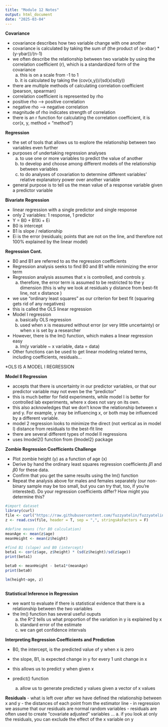 ```yaml
---
title: "Module 12 Notes"
output: html_document
date: "2025-03-04"
---
```


**Covariance**

- covariance describes how two variable change with one another
- covariance is calculated by taking the sum of (the product of (x-xbar) * (y-ybar))/(n-1)
- we often describe the relationship between two variable by using the correlation coefficient (r), which is a standardized form of the covariance
    a. this is on a scale from -1 to 1 
    b. it is calculated by taking the (cov(x,y))/(sd(x)sd(y))
- there are multiple methods of calculating correlation coefficient (pearson, spearman)
- correlation coefficient is represented by rho 
- positive rho --> positive correlation
- negative rho --> negative correlation
- magnitude of rho indicates strength of correlation 
- there is an r function for calculating the correlation coefficient, it is cor(x, y, method = "method")

**Regression**

- the set of tools that allows us to explore the relationship between two variables even further
- purposes of undertaking regression analyses
    a. to use one or more variables to predict the value of another
    b. to develop and choose among different models of the relationship between variables
    c. to do analyses of covariation to determine different variables' relative explanatory power over another variable
- general purpose is to tell us the mean value of a response variable given a predictor variable
    
**Bivariate Regression**

- linear regression with a single predictor and single response 
- only 2 variables: 1 response, 1 predictor
- Y = B0 + B1Xi + Ei
- B0 is intercept
- B1 is slope / relationship
- Ei is the error (residuals; points that are not on the line, and therefore not 100% explained by the linear model)

**Regression Cont.**

- B0 and B1 are referred to as the regression coefficients
- Regression analysis seeks to find B0 and B1 while minimizing the error term
- Regression analysis assumes that x is controlled, and controls y. 
    a. therefore, the error term is assumed to be restricted to the y dimension (this is why we look at residuals y distance from best-fit line, not x distance )
- we use "ordinary least squares" as our criterion for best fit (squaring gets rid of any negatives)
- this is called the OLS linear regression
- Model I regression
    a. basically OLS regression
    b. used when x is measured without error (or very little uncertainty) or when x is set by a researcher

- However, there is the lm() function, which makes a linear regression easy
    a. lm(y variable ~ x variable, data = data)
- Other functions can be used to get linear modeling related terms, including coefficients, residuals...

*OLS IS A MODEL I REGRESSION

**Model II Regression**

- accepts that there is uncertainty in our predictor variables, or that our predictor variable may not even be the "predictor"
- this is much better for field experiments, while model I is better for controlled lab experiments, where x does not vary on its own. 
- this also acknowledges that we don't know the relationship between x and y. For example, y may be influencing x, or both may be influenced by a different variable.
- model 2 regression looks to minimize the direct (not vertical as in model I) distance from residuals to the best-fit line
- there are several different types of model II regressions
- uses lmodel2() function from {lmodel2} package

**Zombie Regression Coefficients Challenge**

- Plot zombie height (y) as a function of age (x)
- Derive by hand the ordinary least squares regression coefficients 𝛽1 and 𝛽0
for these data.
- Confirm that you get the same results using the lm() function
- Repeat the analysis above for males and females separately (our non-binary sample may be too small, but you can try that,   too, if you’re interested). Do your regression coefficients differ? How might you determine this?
```r
#import dataset
library(curl)
file <- curl("https://raw.githubusercontent.com/fuzzyatelin/fuzzyatelin.github.io/refs/heads/master/AN588_Spring25/zombies.csv")
z <- read.csv(file, header = T, sep = ",", stringsAsFactors = F)

#define means (for B0 calculation)
meanAge <- mean(z$age)
meanHeight <- mean(z$height)

#find B1 (slope) and B0 (intercept) 
beta1 <- cor(z$age, z$height) * (sd(z$height)/sd(z$age))
print(beta1)

beta0 <- meanHeight - beta1*(meanAge)
print(beta0)

lm(height~age, z)



```

**Statistical Inference in Regression**

- we want to evaluate if there is statistical evidence that there is a relationship between the two variables
- the lm() function has several useful ouputs
    a. the R^2 tells us what proportion of the variation in y is explained by x
    b. standard error of the estimate 
    c. we can get confidence intervals
    
**Interpreting Regression Coefficients and Prediction** 

- B0, the intercept, is the predicted value of y when x is zero
- the slope, B1, is expected change in y for every 1 unit change in x
- this allows us to predict y when given x

- predict() function
    a. allow us to generate predicted y values given a vector of x values
    
**Residuals**
- what is left over after we have defined the relationship between x and y
- the distances of each point from the estimator line
- in regression we assume that our residuals are normal random variables
- residuals are often used to create "covariate adjusted" variables ...
    a. if you look at only the residuals, you can exclude the effect of the x variable on y




